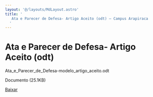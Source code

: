 ```yaml
---
layout: '@/layouts/MdLayout.astro'
title: '
   Ata e Parecer de Defesa- Artigo Aceito (odt) — Campus Arapiraca
  '
---
```






Ata e Parecer de Defesa- Artigo Aceito (odt)
============================================












 Ata\_e\_Parecer\_de\_Defesa-modelo\_artigo\_aceito.odt
   

 Documento 
 (25.1KB)
 

<a class="btn btn-secondary download" href="https://arapiraca.ufal.br/graduacao/ciencia-da-computacao/documentos/tcc/documentos-para-o-orientador/ata_e_parecer_de_defesa-modelo_artigo_aceito.odt/%40%40download/file/Ata_e_Parecer_de_Defesa-modelo_artigo_aceito.odt">
 Baixar
</a>












